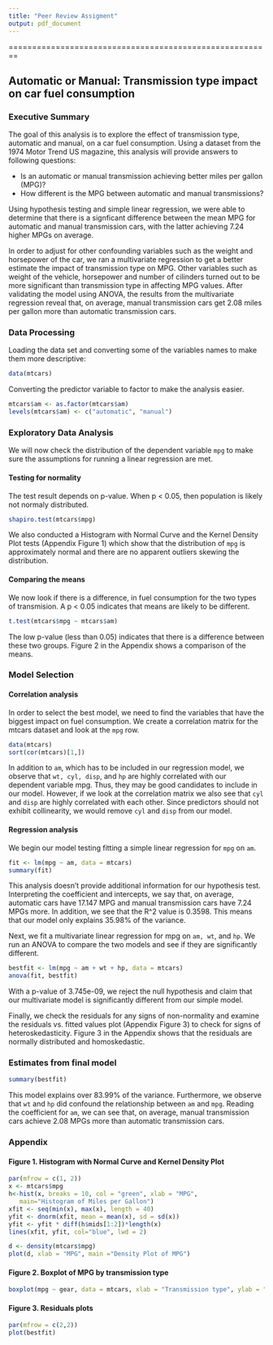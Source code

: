 ```yaml
---
title: "Peer Review Assigment"
output: pdf_document
---
```

========================================================

## Automatic or Manual: Transmission type impact on car fuel consumption

### Executive Summary

The goal of this analysis is to explore the effect of transmission type, automatic and manual, on a car fuel consumption. 
Using a dataset from the 1974 Motor Trend US magazine, this analysis will provide answers to following questions: 

- Is an automatic or manual transmission achieving better miles per gallon (MPG)? 
- How different is the MPG between automatic and manual transmissions?

Using hypothesis testing and simple linear regression, we were able to determine that there is a signficant difference between the mean MPG for automatic and manual transmission cars, with the latter achieving 7.24 higher MPGs on average. 

In order to adjust for other confounding variables such as the weight and horsepower of the car, we ran a multivariate regression to get a better estimate the impact of transmission type on MPG. Other variables such as weight of the vehicle, horsepower and number of cilinders turned out to be more significant than transmission type in affecting MPG values.
After validating the model using ANOVA, the results from the multivariate regression reveal that, on average, manual transmission cars get 2.08 miles per gallon more than automatic transmission cars.


### Data Processing

Loading the data set and converting some of the variables names to make them more descriptive:
```r
data(mtcars)
```

Converting the predictor variable to factor to make the analysis easier.

```r
mtcars$am <- as.factor(mtcars$am)
levels(mtcars$am) <- c("automatic", "manual")
```

### Exploratory Data Analysis

We will now check the distribution of the dependent variable `mpg` to make sure the assumptions for running a linear regression are met.

#### Testing for normality
The test result depends on p-value. When p < 0.05, then population is likely not normaly distributed.

```r
shapiro.test(mtcars$mpg)
```
We also conducted a Histogram with Normal Curve and the Kernel Density Plot tests (Appendix Figure 1) which show that the distribution of `mpg` is approximately normal and there are no apparent outliers skewing the distribution.


#### Comparing the means

We now look if there is a difference, in fuel consumption for the two types of transmision. A p < 0.05 indicates that means are likely to be different.

```r
t.test(mtcars$mpg ~ mtcars$am)
```

The low p-value (less than 0.05) indicates that there is a difference between these two groups. Figure 2 in the Appendix shows a comparison of the means.

### Model Selection

#### Correlation analysis
In order to select the best model, we need to find the variables that have the biggest impact on fuel consumption. We create a correlation matrix for the mtcars dataset and look at the `mpg` row.

```r
data(mtcars)
sort(cor(mtcars)[1,])
```
In addition to `am`, which has to be included in our regression model, we observe that `wt, cyl, disp`, and `hp` are highly correlated with our dependent variable mpg. Thus, they may be good candidates to include in our model. However, if we look at the correlation matrix we also see that `cyl` and `disp` are highly correlated with each other. Since predictors should not exhibit collinearity, we would remove `cyl` and `disp` from our model.

#### Regression analysis

We begin our model testing fitting a simple linear regression for `mpg` on `am`.

```r
fit <- lm(mpg ~ am, data = mtcars)
summary(fit)
```

This analysis doesn't provide additional information for our hypothesis test. Interpreting the coefficient and intercepts, we say that, on average, automatic cars have 17.147 MPG and manual transmission cars have 7.24 MPGs more. In addition, we see that the R^2 value is 0.3598. This means that our model only explains 35.98% of the variance.  


Next, we fit a multivariate linear regression for mpg on `am, wt`, and `hp`. We run an ANOVA to compare the two models and see if they are significantly different.

```r
bestfit <- lm(mpg ~ am + wt + hp, data = mtcars)
anova(fit, bestfit)
```

With a p-value of 3.745e-09, we reject the null hypothesis and claim that our multivariate model is significantly different from our simple model.


Finally, we check the residuals for any signs of non-normality and examine the residuals vs. fitted values plot (Appendix Figure 3) to check for signs of heteroskedasticity. Figure 3 in the Appendix shows that the residuals are normally distributed and homoskedastic.

### Estimates from final model

```r
summary(bestfit)
```
This model explains over 83.99% of the variance. Furthermore, we observe that `wt` and `hp` did confound the relationship between `am` and `mpg`. Reading the coefficient for `am`, we can see that, on average, manual transmission cars achieve 2.08 MPGs more than automatic transmission cars.


### Appendix

#### Figure 1. Histogram with Normal Curve and Kernel Density Plot
```r
par(mfrow = c(1, 2))
x <- mtcars$mpg
h<-hist(x, breaks = 10, col = "green", xlab = "MPG",
   main="Histogram of Miles per Gallon")
xfit <- seq(min(x), max(x), length = 40)
yfit <- dnorm(xfit, mean = mean(x), sd = sd(x))
yfit <- yfit * diff(h$mids[1:2])*length(x)
lines(xfit, yfit, col="blue", lwd = 2)

d <- density(mtcars$mpg)
plot(d, xlab = "MPG", main ="Density Plot of MPG")
```

#### Figure 2. Boxplot of MPG by transmission type

```r
boxplot(mpg ~ gear, data = mtcars, xlab = "Transmission type", ylab = "Miles per gallon")
```

#### Figure 3. Residuals plots

```r
par(mfrow = c(2,2))
plot(bestfit)
```
